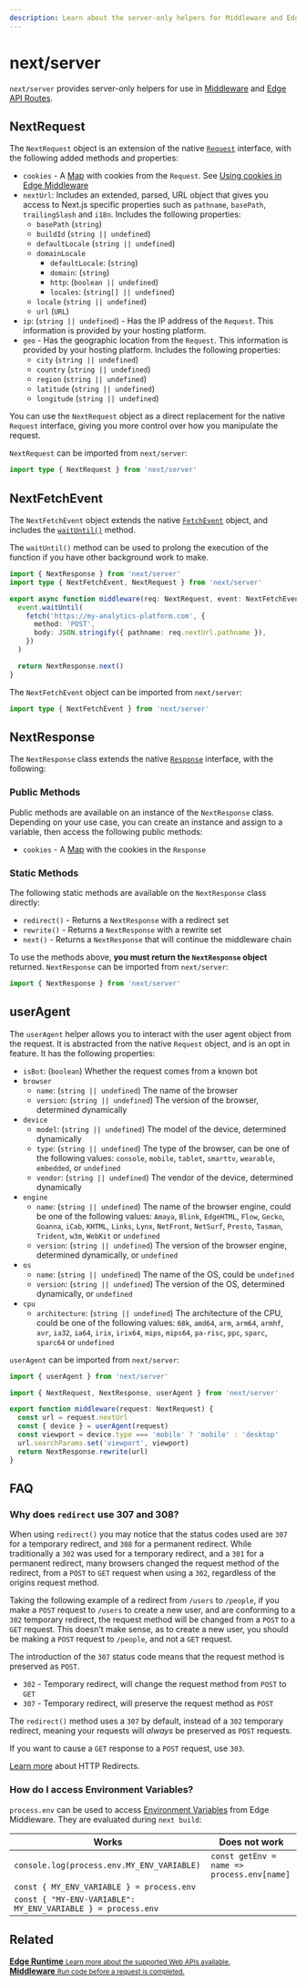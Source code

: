 ```yaml
---
description: Learn about the server-only helpers for Middleware and Edge API Routes.
---
```


# next/server

`next/server` provides server-only helpers for use in [Middleware](/docs/middleware.md) and [Edge API Routes](/docs/api-routes/edge-api-routes.md).

## NextRequest

The `NextRequest` object is an extension of the native [`Request`](https://developer.mozilla.org/en-US/docs/Web/API/Request) interface, with the following added methods and properties:

- `cookies` - A [Map](https://developer.mozilla.org/en-US/docs/Web/JavaScript/Reference/Global_Objects/Map) with cookies from the `Request`. See [Using cookies in Edge Middleware](#using-cookies-in-edge-middleware)
- `nextUrl`: Includes an extended, parsed, URL object that gives you access to Next.js specific properties such as `pathname`, `basePath`, `trailingSlash` and `i18n`. Includes the following properties:
  - `basePath` (`string`)
  - `buildId` (`string || undefined`)
  - `defaultLocale` (`string || undefined`)
  - `domainLocale`
    - `defaultLocale`: (`string`)
    - `domain`: (`string`)
    - `http`: (`boolean || undefined`)
    - `locales`: (`string[] || undefined`)
  - `locale` (`string || undefined`)
  - `url` (`URL`)
- `ip`: (`string || undefined`) - Has the IP address of the `Request`. This information is provided by your hosting platform.
- `geo` - Has the geographic location from the `Request`. This information is provided by your hosting platform. Includes the following properties:
  - `city` (`string || undefined`)
  - `country` (`string || undefined`)
  - `region` (`string || undefined`)
  - `latitude` (`string || undefined`)
  - `longitude` (`string || undefined`)

You can use the `NextRequest` object as a direct replacement for the native `Request` interface, giving you more control over how you manipulate the request.

`NextRequest` can be imported from `next/server`:

```typescript
import type { NextRequest } from 'next/server'
```

## NextFetchEvent

The `NextFetchEvent` object extends the native [`FetchEvent`](https://developer.mozilla.org/en-US/docs/Web/API/FetchEvent) object, and includes the [`waitUntil()`](https://developer.mozilla.org/en-US/docs/Web/API/ExtendableEvent/waitUntil) method.

The `waitUntil()` method can be used to prolong the execution of the function if you have other background work to make.

```typescript
import { NextResponse } from 'next/server'
import type { NextFetchEvent, NextRequest } from 'next/server'

export async function middleware(req: NextRequest, event: NextFetchEvent) {
  event.waitUntil(
    fetch('https://my-analytics-platform.com', {
      method: 'POST',
      body: JSON.stringify({ pathname: req.nextUrl.pathname }),
    })
  )

  return NextResponse.next()
}
```

The `NextFetchEvent` object can be imported from `next/server`:

```typescript
import type { NextFetchEvent } from 'next/server'
```

## NextResponse

The `NextResponse` class extends the native [`Response`](https://developer.mozilla.org/en-US/docs/Web/API/Response) interface, with the following:

### Public Methods

Public methods are available on an instance of the `NextResponse` class. Depending on your use case, you can create an instance and assign to a variable, then access the following public methods:

- `cookies` - A [Map](https://developer.mozilla.org/en-US/docs/Web/JavaScript/Reference/Global_Objects/Map) with the cookies in the `Response`

### Static Methods

The following static methods are available on the `NextResponse` class directly:

- `redirect()` - Returns a `NextResponse` with a redirect set
- `rewrite()` - Returns a `NextResponse` with a rewrite set
- `next()` - Returns a `NextResponse` that will continue the middleware chain

To use the methods above, **you must return the `NextResponse` object** returned. `NextResponse` can be imported from `next/server`:

```typescript
import { NextResponse } from 'next/server'
```

## userAgent

The `userAgent` helper allows you to interact with the user agent object from the request. It is abstracted from the native `Request` object, and is an opt in feature. It has the following properties:

- `isBot`: (`boolean`) Whether the request comes from a known bot
- `browser`
  - `name`: (`string || undefined`) The name of the browser
  - `version`: (`string || undefined`) The version of the browser, determined dynamically
- `device`
  - `model`: (`string || undefined`) The model of the device, determined dynamically
  - `type`: (`string || undefined`) The type of the browser, can be one of the following values: `console`, `mobile`, `tablet`, `smarttv`, `wearable`, `embedded`, or `undefined`
  - `vendor`: (`string || undefined`) The vendor of the device, determined dynamically
- `engine`
  - `name`: (`string || undefined`) The name of the browser engine, could be one of the following values: `Amaya`, `Blink`, `EdgeHTML`, `Flow`, `Gecko`, `Goanna`, `iCab`, `KHTML`, `Links`, `Lynx`, `NetFront`, `NetSurf`, `Presto`, `Tasman`, `Trident`, `w3m`, `WebKit` or `undefined`
  - `version`: (`string || undefined`) The version of the browser engine, determined dynamically, or `undefined`
- `os`
  - `name`: (`string || undefined`) The name of the OS, could be `undefined`
  - `version`: (`string || undefined`) The version of the OS, determined dynamically, or `undefined`
- `cpu`
  - `architecture`: (`string || undefined`) The architecture of the CPU, could be one of the following values: `68k`, `amd64`, `arm`, `arm64`, `armhf`, `avr`, `ia32`, `ia64`, `irix`, `irix64`, `mips`, `mips64`, `pa-risc`, `ppc`, `sparc`, `sparc64` or `undefined`

`userAgent` can be imported from `next/server`:

```typescript
import { userAgent } from 'next/server'
```

```typescript
import { NextRequest, NextResponse, userAgent } from 'next/server'

export function middleware(request: NextRequest) {
  const url = request.nextUrl
  const { device } = userAgent(request)
  const viewport = device.type === 'mobile' ? 'mobile' : 'desktop'
  url.searchParams.set('viewport', viewport)
  return NextResponse.rewrite(url)
}
```

## FAQ

### Why does `redirect` use 307 and 308?

When using `redirect()` you may notice that the status codes used are `307` for a temporary redirect, and `308` for a permanent redirect. While traditionally a `302` was used for a temporary redirect, and a `301` for a permanent redirect, many browsers changed the request method of the redirect, from a `POST` to `GET` request when using a `302`, regardless of the origins request method.

Taking the following example of a redirect from `/users` to `/people`, if you make a `POST` request to `/users` to create a new user, and are conforming to a `302` temporary redirect, the request method will be changed from a `POST` to a `GET` request. This doesn't make sense, as to create a new user, you should be making a `POST` request to `/people`, and not a `GET` request.

The introduction of the `307` status code means that the request method is preserved as `POST`.

- `302` - Temporary redirect, will change the request method from `POST` to `GET`
- `307` - Temporary redirect, will preserve the request method as `POST`

The `redirect()` method uses a `307` by default, instead of a `302` temporary redirect, meaning your requests will _always_ be preserved as `POST` requests.

If you want to cause a `GET` response to a `POST` request, use `303`.

[Learn more](https://developer.mozilla.org/en-US/docs/Web/HTTP/Redirections) about HTTP Redirects.

### How do I access Environment Variables?

`process.env` can be used to access [Environment Variables](/docs/basic-features/environment-variables.md) from Edge Middleware. They are evaluated during `next build`:

| Works                                                        | Does **not** work                          |
| ------------------------------------------------------------ | ------------------------------------------ |
| `console.log(process.env.MY_ENV_VARIABLE)`                   | `const getEnv = name => process.env[name]` |
| `const { MY_ENV_VARIABLE } = process.env`                    |                                            |
| `const { "MY-ENV-VARIABLE": MY_ENV_VARIABLE } = process.env` |                                            |

## Related

<div className="card">
  <a href="/docs/api-reference/edge-runtime.md">
    <b>Edge Runtime</b>
    <small>Learn more about the supported Web APIs available.</small>
  </a>
</div>

<div className="card">
  <a href="/docs/middleware.md">
    <b>Middleware</b>
    <small>Run code before a request is completed.</small>
  </a>
</div>

